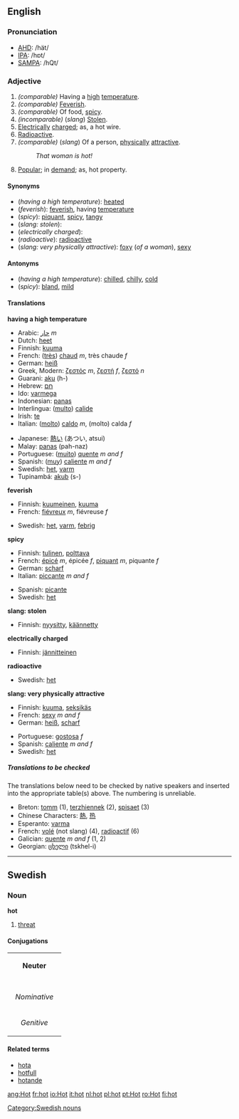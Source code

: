==English==

{{rank|eat|et|scene|845|hot|I\'d|fifty|trust}}

===Pronunciation===
*[[w:AHD|AHD]]: /hät/
*[[w:IPA|IPA]]: /hɒt/
*[[w:SAMPA|SAMPA]]: /hQt/

===Adjective===
{{en-ad2|'''hot'''|'''[[hotter]]'''|'''[[hottest]]'''}}

#''(comparable)'' Having a [[high]] [[temperature]].
#''(comparable)'' [[feverish|Feverish]].
#''(comparable)'' Of food, [[spicy]].
#''(incomparable)'' (''slang'') [[steal|Stolen]].
#[[electrical|Electrically]] [[charge]]d; as, a hot wire.
#<!--slang?-->[[radioactive|Radioactive]].
#''(comparable)'' (''slang'') Of a person, [[physical]]ly [[attractive]].
#:''That woman is hot!''
#[[popular|Popular]]; in [[demand]]; as, hot property.

====Synonyms====
*(''having a high temperature''): [[heated]]
*(''feverish''): [[feverish]], having [[temperature]]
*(''spicy''): [[piquant]], [[spicy]], [[tangy]]
*(''slang: stolen''):
*(''electrically charged''):
*(''radioactive''): [[radioactive]]
*(''slang: very physically attractive''): [[foxy]] (''of a woman''), [[sexy]]

====Antonyms====
*(''having a high temperature''): [[chilled]], [[chilly]], [[cold]]
*(''spicy''): [[bland]], [[mild]]

====Translations====

'''having a high temperature'''
{{top}}
<!--Put translations for languages from A to I here-->
*Arabic: [[حار]] ''m''
*Dutch: [[heet]]
*Finnish: [[kuuma]]
*French: ([[très]]) [[chaud]] ''m'', très chaude ''f''
*German: [[heiß]]
*Greek, Modern: [[ζεστός]] ''m'', [[ζεστή]] ''f'', [[ζεστό]] ''n''
*Guarani: [[aku]] (h-)
*Hebrew: [[חם]]
*Ido: [[varmega]]
*Indonesian: [[panas]]
*Interlingua: ([[multo]]) [[calide]]
*Irish: [[te#Irish|te]]
*Italian: ([[molto]]) [[caldo]] ''m'', (molto) calda ''f''
{{mid}}
<!--Put translations for languages from J to Z here-->
*Japanese: [[熱い]] (あつい, atsui)
*Malay: [[panas]] (pah-naz)
*Portuguese: ([[muito]]) [[quente]] ''m and f''
*Spanish: ([[muy]]) [[caliente]] ''m and f''
*Swedish: [[het]], [[varm]]
*Tupinambá: [[akub]] (s-)
{{bottom}}

'''feverish'''
{{top}}
<!--Put translations for languages from A to I here-->
*Finnish: [[kuumeinen]], [[kuuma]]
*French: [[fiévreux]] ''m'', fiévreuse ''f''
{{mid}}
<!--Put translations for languages from J to Z here-->
*Swedish: [[het]], [[varm]], [[febrig]]
{{bottom}}

'''spicy'''
{{top}}
<!--Put translations for languages from A to I here-->
*Finnish: [[tulinen]], [[polttava]]
*French: [[épicé]] ''m'', épicée ''f'', [[piquant#French|piquant]] ''m'', piquante ''f''
*German: [[scharf]]
*Italian: [[piccante]] ''m and f''
{{mid}}
<!--Put translations for languages from J to Z here-->
*Spanish: [[picante]]
*Swedish: [[het]]
{{bottom}}

'''slang: stolen'''
{{top}}
<!--Put translations for languages from A to I here-->
*Finnish: [[nyysitty]], [[käännetty]]
{{mid}}
<!--Put translations for languages from J to Z here-->
{{mid}}

'''electrically charged'''
{{top}}
<!--Put translations for languages from A to I here-->
*Finnish: [[jännitteinen]]
{{mid}}
<!--Put translations for languages from J to Z here-->
{{bottom}}

'''radioactive'''
{{top}}
<!--Put translations for languages from A to I here-->
{{mid}}
<!--Put translations for languages from J to Z here-->
*Swedish: [[het]]
{{bottom}}

'''slang: very physically attractive'''
{{top}}
<!--Put translations for languages from A to I here-->
*Finnish: [[kuuma]], [[seksikäs]]
*French: [[sexy#French|sexy]] ''m and f''
*German: [[heiß]], [[scharf]]
{{mid}}
<!--Put translations for languages from J to Z here-->
*Portuguese: [[gostosa]] ''f''
*Spanish: [[caliente]] ''m and f''
*Swedish: [[het]]
{{bottom}}

=====Translations to be checked=====
<!--Remove this section once all of the translations below have been moved into the tables above.-->

The translations below need to be checked by native speakers and inserted into the appropriate table(s) above.  The numbering is unreliable.

*Breton: [[tomm]] (1), [[terzhiennek]] (2), [[spisaet]] (3)
*Chinese Characters: [[熱]], [[热]]
*Esperanto: [[varma]]
*French: [[volé]] (not slang) (4), [[radioactif]] (6)
*Galician: [[quente]] ''m and f'' (1, 2)
*Georgian: [[ცხელი]] (tskhel-i)


----

==Swedish==
===Noun===
'''hot'''

#[[threat]]

====Conjugations====
{| border=1 cellspacing=0 
| bgcolor=#FFFFF0 colspan=5 align=center | '''Neuter''' 
|- 
|- bgcolor=#FFFFF0 align=center 
! rowspan=2 | 
| colspan=2 width=105 | ''Singular'' 
| colspan=2 | ''Plural'' 
|- bgcolor=#FFFFF0 align=center 
| width=105 | ''Indefinite'' 
| width=105 | ''Definite'' 
| width=105 | ''Indefinite'' 
|  width=105 | ''Definite'' 
|- align=center 
| width=105 bgcolor=#FFFFF0 | ''Nominative'' 
| [[hot]] 
| [[hotet]] 
| [[hot]] 
| [[hoten]] 
|- align=center 
| width=105 bgcolor=#FFFFF0 | ''Genitive'' 
| [[hots]] 
| [[hotets]] 
| [[hots]] 
| [[hotens]] 
|} 

====Related terms====
*[[hota]]
*[[hotfull]]
*[[hotande]]

[[Category:Swedish nouns]]

[[ang:Hot]]
[[fr:hot]]
[[io:Hot]]
[[it:hot]]
[[nl:hot]]
[[pl:hot]]
[[pt:Hot]]
[[ro:Hot]]
[[fi:hot]]